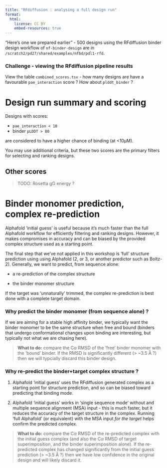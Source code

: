 ```yaml
---
title: "RFdiffusion : analysing a full design run"
format:
  html:
    license: CC BY
    embed-resources: true
---
```


"Here's one we prepared earlier" - 500 designs using the RFdiffusion binder design workflow of `nf-binder-design` are in `/scratch2/pd27/shared/examples/nfbd/pdl1-rfd`.

::: {.callout-caution}

### Challenge - viewing the RFdiffusion pipeline results

View the table `combined_scores.tsv` - how many designs are have a favourable `pae_interaction` score ?
How about `plddt_binder` ?

:::

# Design run summary and scoring

Designs with scores:

- `pae_interaction < 10`
- binder `pLDDT > 80`

are considered to have a higher chance of binding (at <10μM).

You may use additional criteria, but these two scores are the primary filters for selecting and ranking designs.


## Other scores

> TODO: Rosetta gG energy ?

# Binder monomer prediction, complex re-prediction

Alphafold 'initial guess' is useful because it's much faster than the full Alphafold workflow for efficiently filtering and ranking designs. However, it makes compromises in accuracy and can be biased by the provided complex structure used as a starting point.

The final step that we've not applied in this workshop is 'full' structure prediction using using Alphafold (2, or 3, or another predictor such as Boltz-2). Generally, we want to predict, from sequence alone:

- a re-prediction of the complex structure

- the binder monomer structure

If the target was 'unnaturally' trimmed, the complex re-prediction is best done with a complete target domain.

### Why predict the binder monomer (from sequence alone) ?

If we are aiming for a stable high affinity binder, we typically want the binder monomer to be the same structure when free and bound (binders that undergo conformational changes upon binding are interesting, but typically not what we are chasing here).

> **What to do:** compare the C$\alpha$ RMSD of the 'free' binder monomer with the 'bound' binder. If the RMSD is significantly different (> ~3.5 Å ?) then we will typcially discard this binder design.


### Why re-predict the binder+target complex structure ?

1. Alphafold 'initial guess' uses the RFdiffusion generated complex as a starting point for structure prediction, and so can be biased toward predicting that binding mode.

2. Alphafold 'initial guess' works in 'single sequence mode' without and multiple sequence alignment (MSA) input - this is much faster, but it reduces the accuracy of the target structure in the complex. Running 'full Alphafold' (or equivalent) with the MSA input _for the target_ helps confirm the predicted complex.

> **What to do:** compare the C$\alpha$ RMSD of the re-predicted complex with the initial guess complex (and also the C$\alpha$ RMSD of target superimposition, and the binder superimposition alone). If the re-predicted complex has changed significantly from the initial guess prediction (> ~3.5 Å ?) then we have low confidence in the original design and will likely discard it.

